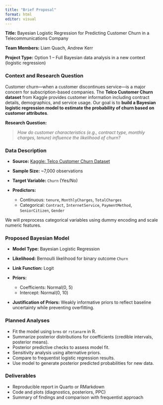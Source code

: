 ```yaml
---
title: "Brief Proposal"
format: html
editor: visual
---
```


**Title:**
Bayesian Logistic Regression for Predicting Customer Churn in a Telecommunications Company

**Team Members:**
Liam Quach, Andrew Kerr

**Project Type:**
Option 1 – Full Bayesian data analysis in a new context (logistic regression)


### **Context and Research Question**

Customer churn—when a customer discontinues service—is a major concern for subscription-based companies. The **Telco Customer Churn dataset** from Kaggle provides customer information including contract details, demographics, and service usage. Our goal is to **build a Bayesian logistic regression model to estimate the probability of churn based on customer attributes**.

**Research Question:**

> *How do customer characteristics (e.g., contract type, monthly charges, tenure) influence the likelihood of churn?*



### **Data Description**

* **Source:** [Kaggle: Telco Customer Churn Dataset](https://www.kaggle.com/datasets/blastchar/telco-customer-churn)
* **Sample Size:** \~7,000 observations
* **Target Variable:** `Churn` (Yes/No)
* **Predictors:**

  * Continuous: `tenure`, `MonthlyCharges`, `TotalCharges`
  * Categorical: `Contract`, `InternetService`, `PaymentMethod`, `SeniorCitizen`, `Gender`

We will preprocess categorical variables using dummy encoding and scale numeric features.



### **Proposed Bayesian Model**

* **Model Type:** Bayesian Logistic Regression
* **Likelihood:** Bernoulli likelihood for binary outcome `Churn`
* **Link Function:** Logit
* **Priors:**

  * Coefficients: Normal(0, 5)
  * Intercept: Normal(0, 10)
* **Justification of Priors:** Weakly informative priors to reflect baseline uncertainty while preventing overfitting.



### **Planned Analyses**

* Fit the model using `brms` or `rstanarm` in R.
* Summarize posterior distributions for coefficients (credible intervals, posterior means).
* Posterior predictive checks to assess model fit.
* Sensitivity analysis using alternative priors.
* Compare to frequentist logistic regression results.
* Use model to generate posterior predicted probabilities for new data.



### **Deliverables**

* Reproducible report in Quarto or RMarkdown
* Code and plots (diagnostics, posteriors, PPC)
* Summary of findings and comparison with frequentist approach




